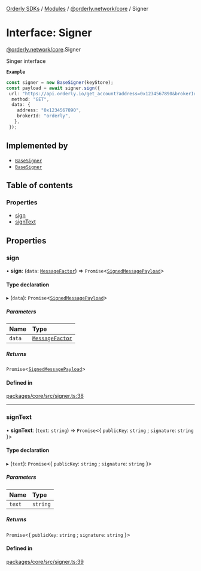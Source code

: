 [Orderly SDKs](./../README) / [Modules](./../modules) / [@orderly.network/core](./../modules/orderly_network_core) / Signer

# Interface: Signer

[@orderly.network/core](./../modules/orderly_network_core).Signer

Singer interface

**`Example`**

```ts
const signer = new BaseSigner(keyStore);
const payload = await signer.sign({
 url: "https://api.orderly.io/get_account?address=0x1234567890&brokerId=orderly",
  method: "GET",
  data: {
    address: "0x1234567890",
    brokerId: "orderly",
   },
 });
 ```

## Implemented by

- [`BaseSigner`](./../classes/orderly_network_core.BaseSigner)
- [`BaseSigner`](./../classes/orderly_network_core.BaseSigner)

## Table of contents

### Properties

- [sign](./orderly_network_core.Signer#sign)
- [signText](./orderly_network_core.Signer#signtext)

## Properties

### sign

• **sign**: (`data`: [`MessageFactor`](./../modules/orderly_network_core#messagefactor)) => `Promise`\<[`SignedMessagePayload`](./../modules/orderly_network_core#signedmessagepayload)\>

#### Type declaration

▸ (`data`): `Promise`\<[`SignedMessagePayload`](./../modules/orderly_network_core#signedmessagepayload)\>

##### Parameters

| Name | Type |
| :------ | :------ |
| `data` | [`MessageFactor`](./../modules/orderly_network_core#messagefactor) |

##### Returns

`Promise`\<[`SignedMessagePayload`](./../modules/orderly_network_core#signedmessagepayload)\>

#### Defined in

[packages/core/src/signer.ts:38](https://github.com/OrderlyNetwork/js-sdk/blob/3b49bc1a/packages/core/src/signer.ts#L38)

___

### signText

• **signText**: (`text`: `string`) => `Promise`\<\{ `publicKey`: `string` ; `signature`: `string`  }\>

#### Type declaration

▸ (`text`): `Promise`\<\{ `publicKey`: `string` ; `signature`: `string`  }\>

##### Parameters

| Name | Type |
| :------ | :------ |
| `text` | `string` |

##### Returns

`Promise`\<\{ `publicKey`: `string` ; `signature`: `string`  }\>

#### Defined in

[packages/core/src/signer.ts:39](https://github.com/OrderlyNetwork/js-sdk/blob/3b49bc1a/packages/core/src/signer.ts#L39)
